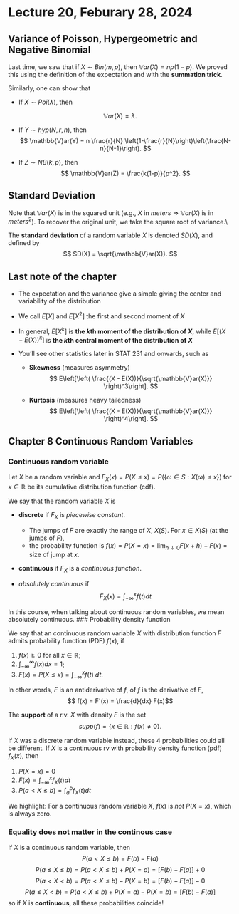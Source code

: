 # Lecture 20, Feburary 28, 2024


\newcommand{\var}{\mathbb{V}ar}
\newcommand{\R}{\mathbb{R}}
## Variance of Poisson, Hypergeometric and Negative Binomial

Last time, we saw that if $X \sim Bin(m,p)$, then $\var(X) = np(1-p)$. We proved this using the definition of the expectation and with the **summation trick**.

Similarly, one can show that 

* If $X\sim Poi(\lambda)$, then

$$
\var(X) = \lambda.
$$

* If $Y \sim hyp(N,r,n)$, then
$$
\var(Y) = n \frac{r}{N} \left(1-\frac{r}{N}\right)\left(\frac{N-n}{N-1}\right).
$$


* If $Z \sim NB(k,p)$, then
$$
\var(Z) = \frac{k(1-p)}{p^2}.
$$

## Standard Deviation

Note that $\var(X)$ is in the squared unit (e.g., $X$ in $meters$ $\Rightarrow$ $\var(X)$ is in $meters^2$).  To recover the original unit, we take the square root of variance.\\


::: {.definition name="Standard Deviation"}
The **standard deviation** of a random variable $X$ is denoted $SD(X)$, and defined by
$$
SD(X) = \sqrt{\var(X)}.
$$
:::

## Last note of the chapter

* The expectation and the variance give a simple \blue{summary of the distribution} giving the center and variability of the distribution 

* We call $E[X]$ and $E[X^2]$ the first and second moment of $X$

* In general, $E[X^k]$ is **the $k$th moment of the distribution of $X$**, while $E[ (X-E(X))^k]$ is **the $k$th central moment of the distribution of $X$**  

* You'll see other statistics later in STAT 231 and onwards, such as 
  + **Skewness** (measures asymmetry) 
  $$
  E\left[\left( \frac{(X - E(X))}{\sqrt{\var(X)}} \right)^3\right].
  $$
  
  + **Kurtosis** (measures heavy tailedness)
  $$
  E\left[\left( \frac{(X - E(X))}{\sqrt{\var(X)}} \right)^4\right].
  $$

## Chapter 8 Continuous Random Variables

### Continuous random variable

Let $X$ be a random variable and  $F_X(x) = P(X\leq x) = P(\{\omega\in S : X(\omega)\leq x\})$ for $x\in\R$ be its cumulative distribution function (cdf). 

We say that the random variable $X$ is

+ **discrete** if $F_X$ is *piecewise constant*.
  + The jumps of $F$ are exactly the range of $X$, $X(S)$. For $x\in X(S)$ (at the jumps of $F$), 
  + the probability function is $f(x)=P(X=x)=\lim_{h\downarrow 0} F(x+h)-F(x)=\text{size of jump at $x$}$. 

+ **continuous** if $F_X$ is a *continuous function*. 

+ *absolutely continuous* if 
       $$ F_X(x) = \int_{-\infty}^x f(t) dt$$
       
In this course, when talking about continuous random variables, we mean absolutely continuous. 
### Probability density function

::: {.definition name="Probability Density Function"}
We say that an continuous random variable $X$ with distribution function $F$ admits probability \textbf{density} function (PDF) $f(x)$, if

1. $f(x)\geq 0$ for all $x\in\R$;
2. $\int_{-\infty}^\infty f(x)dx = 1$;
3. $F(x)=P(X\leq x)= \int_{-\infty}^x f(t)\;d t$.

In other words, $F$ is an antiderivative of $f$, of $f$ is the derivative of $F$, 
    $$ f(x) = F'(x) = \frac{d}{dx} F(x)$$
:::

::: {.definition name="Support"}
 The **support** of a r.v. $X$ with density $F$ is the set
$$
supp(f) = \{x \in \R: f(x) \neq 0\}.
$$
:::
   
   
If $X$ was a discrete random variable instead, these 4 probabilities could all be different. 
If $X$ is a continuous rv with probability density function (pdf) $f_X(x)$, then

1. $P(X=x)=0$
2. $F(x) = \int_{-\infty}^x f_X(t)dt$
3. $P(a < X \leq b) = \int_a^b f_X(t)dt$


We highlight: For a continuous random variable $X$,  $f(x)$ is *not* $P(X=x)$, which is always zero.   
   
### Equality does not matter in the continous case

If $X$ is a continuous random variable, then
$$ P(a<X\leq b) = F(b)-F(a)$$
$$ P(a\leq X \leq b) =  P(a<X\leq b) +P(X=a)=[F(b)-F(a)]+0$$
$$ P(a<X<b)=P(a<X\leq b) -P(X=b)=[F(b)-F(a)]-0$$
$$ P(a\leq X<b) = P(a<X\leq b) +P(X=a)-P(X=b)=[F(b)-F(a)]$$
so if $X$ is **continuous**, all these probabilities coincide! 

